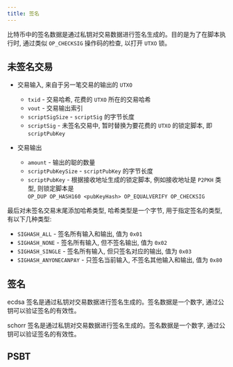 ```yaml
---
title: 签名
---
```


比特币中的签名数据是通过私钥对交易数据进行签名生成的。目的是为了在脚本执行时, 通过类似 `OP_CHECKSIG` 操作码的检查, 以打开 `UTXO` 锁。

## 未签名交易

- 交易输入, 来自于另一笔交易的输出的 `UTXO`

  - `txid` - 交易哈希, 花费的 `UTXO` 所在的交易哈希
  - `vout` - 交易输出索引
  - `scriptSigSize` - `scriptSig` 的字节长度
  - `scriptSig` - 未签名交易中, 暂时替换为要花费的 `UTXO` 的锁定脚本, 即 `scriptPubKey`

- 交易输出

  - `amount` - 输出的聪的数量
  - `scriptPubKeySize` - `scriptPubKey` 的字节长度
  - `scriptPubKey` - 根据接收地址生成的锁定脚本, 例如接收地址是 `P2PKH` 类型, 则锁定脚本是 <br /> `OP_DUP OP_HASH160 <pubKeyHash> OP_EQUALVERIFY OP_CHECKSIG`

<TransactionBuilder />

最后对未签名交易末尾添加哈希类型, 哈希类型是一个字节, 用于指定签名的类型, 有以下几种类型:

- `SIGHASH_ALL` - 签名所有输入和输出, 值为 `0x01`
- `SIGHASH_NONE` - 签名所有输入, 但不签名输出, 值为 `0x02`
- `SIGHASH_SINGLE` - 签名所有输入, 但只签名对应的输出, 值为 `0x03`
- `SIGHASH_ANYONECANPAY` - 只签名当前输入, 不签名其他输入和输出, 值为 `0x80`

<TransactionSplitTab
  hex='02000000010323f0c5cdd3408336cd7e6b6df9cf0ccde996f363b64a066497a5a60c44f7e4000000001976a914c189d7f7ea4333daec66a645cb3388163c22900b88acffffffff016400000000000000225120b2049a6d884575fe95e3fcaeaedae4ec4feaecccc30fad156f12923753c0954e0000000001000000'
  txid='e4f7440ca6a59764064ab663f396e9cd0ccff96d6b7ecd368340d3cdc5f02303'
  isTestnet={true}
/>

<TransactionSplitTab
  hex='020000000001011b2ffe749d2333c5dbcbe9b812e1aef49cb6e0f0143151f1b44c5d0f20b13ca00100000000fdffffff02a0860100000000001976a914c189d7f7ea4333daec66a645cb3388163c22900b88ac67360a0000000000225120b494169f485231b6f428d3ce782cdaccc6b6bfd5d1a45802b62848d1b74c04f1014060269c7979be5a482056745ec5d51b5292cbc7e329cf7b932db67287e04ab7366ba50b747d83ee2e563ef8b9b4dbeb277fe81c093be1641254a866cba70cbbf500000000'
  txid='e4f7440ca6a59764064ab663f396e9cd0ccff96d6b7ecd368340d3cdc5f02303'
/>

<TransactionFieldsTable />

## 签名

ecdsa 签名是通过私钥对交易数据进行签名生成的。签名数据是一个数字, 通过公钥可以验证签名的有效性。

schorr 签名是通过私钥对交易数据进行签名生成的。签名数据是一个数字, 通过公钥可以验证签名的有效性。

## PSBT

